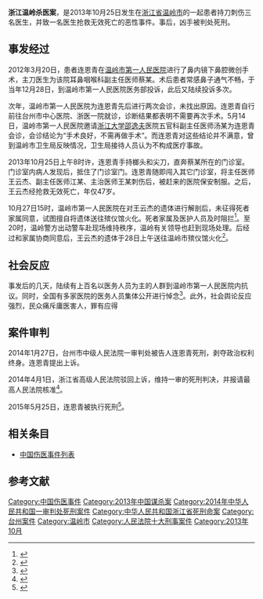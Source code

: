 '''浙江温岭杀医案'''，是2013年10月25日发生在[[浙江省|浙江省]][[温岭市|温岭市]]的一起患者持刀刺伤三名医生，并致一名医生抢救无效死亡的恶性事件。事后，凶手被判处死刑。

== 事发经过 ==

2012年3月20日，患者连恩青在[[温岭市第一人民医院|温岭市第一人民医院]]进行了鼻内镜下鼻腔微创手术，主刀医生为该院耳鼻咽喉科副主任医师蔡某。术后患者常感鼻子通气不畅，于当年12月28日，到温岭市第一人民医院医务部投诉，此后又陆续投诉多次。

次年，温岭市第一人民医院为连恩青先后进行两次会诊，未找出原因。连恩青自行前往台州市中心医院、浙医一院就诊，诊断结果都表明不需要再次手术。5月14日，温岭市第一人民医院邀请[[浙江大学|浙江大学]][[邵逸夫|邵逸夫]]医院五官科副主任医师汤某为连恩青会诊，会诊结论为“手术良好，不需再做手术”。而连恩青对这些结论并不满意，曾到温岭市卫生局反映情况，卫生局接待人员认为不构成医疗事故。

2013年10月25日上午8时许，连恩青手持榔头和尖刀，直奔蔡某所在的门诊室。门诊室内病人发现后，抵住了门诊室门。连恩青随即闯入其它门诊室，将主任医师王云杰、副主任医师江某、主治医师王某刺伤后，被赶来的医院保安制服。之后，王云杰经抢救无效死亡，年仅47岁。

10月27日15时，温岭市第一人民医院在对王云杰的遗体进行解剖后，未征得死者家属同意，试图擅自将遗体送往殡仪馆火化。死者家属及医护人员及时阻拦<ref>{{cite web | url = http://news.xinhuanet.com/2013-10/28/c_125606690.htm | publisher = 新华网 | title = 温岭杀医案：全院医生守尸拒火化 警察到场(图) | date = 2013-10-28 | accessdate = 2014-04-21 | archive-date = 2015-05-30 | archive-url = https://web.archive.org/web/20150530013211/http://news.xinhuanet.com/2013-10/28/c_125606690.htm | dead-url = no }}</ref>。至20时，温岭警方出动警车赴现场维持秩序，温岭有关领导也赶到现场处理。后经过和家属协商同意后，王云杰的遗体于28日上午送往温岭市殡仪馆火化<ref>{{cite web | url = http://news.xinhuanet.com/overseas/2013-10/28/c_125611889.htm | publisher = 新华网 | title = 温岭患者杀医案续：征得家属同意 遗体送往殡仪馆 | date = 2013-10-28 | accessdate = 2014-04-21 | archive-date = 2014-05-08 | archive-url = https://web.archive.org/web/20140508222155/http://news.xinhuanet.com/overseas/2013-10/28/c_125611889.htm | dead-url = no }}</ref>。

== 社会反应 ==

事发后的几天，陆续有上百名以医务人员为主的人群到温岭市第一人民医院内抗议。同时，全国有多家医院的医务人员集体公开进行悼念<ref>{{cite web | url = http://www.chinanews.com/sh/2013/10-29/5439498.shtml | publisher = 中国新闻网 | title = 温岭杀医事件所在医院恢复上班 多地医护人员悼念 | date = 2013-10-29 | accessdate = 2014-04-21 | archive-date = 2020-08-01 | archive-url = https://web.archive.org/web/20200801042011/http://www.chinanews.com/sh/2013/10-29/5439498.shtml | dead-url = no }}</ref>。此外，社会舆论反应强烈，民众痛斥庸医害人，罪有应得

== 案件审判 ==
{{Wikisourcehas|连恩青故意杀人死刑复核刑事裁定书}}
2014年1月27日，台州市中级人民法院一审判处被告人连恩青死刑，剥夺政治权利终身。连恩青提出上诉。

2014年4月1日，浙江省高级人民法院驳回上诉，维持一审的死刑判决，并报请最高人民法院核准<ref>{{cite web | url = http://www.chinanews.com/fz/2014/04-01/6017808.shtml | publisher = 中国新闻网 | title = 浙江温岭杀医案终审维持死刑判决 将报最高法核准 | date = 2014-04-01 | accessdate = 2014-04-21 | archive-date = 2020-08-04 | archive-url = https://web.archive.org/web/20200804205443/http://www.chinanews.com/fz/2014/04-01/6017808.shtml | dead-url = no }}</ref>。

2015年5月25日，连恩青被执行死刑<ref>{{cite web | url = http://www.chinanews.com/sh/2015/05-25/7300226.shtml | publisher = 中国新闻网 | title = 浙江温岭杀医案罪犯被执行死刑 曾致一死两伤 | date = 2015-05-25 | accessdate = 2019-10-29 | archive-date = 2019-10-29 | archive-url = https://web.archive.org/web/20191029051332/http://www.chinanews.com/sh/2015/05-25/7300226.shtml | dead-url = no }}</ref>。

== 相关条目 ==
* [[中国伤医事件列表|中国伤医事件列表]]

== 参考文献 ==
{{Reflist|25em}}

[[Category:中国伤医事件|Category:中国伤医事件]]
[[Category:2013年中国谋杀案|Category:2013年中国谋杀案]]
[[Category:2014年中华人民共和国一审判处死刑案件|Category:2014年中华人民共和国一审判处死刑案件]]
[[Category:中华人民共和国浙江省死刑命案|Category:中华人民共和国浙江省死刑命案]]
[[Category:台州案件|Category:台州案件]]
[[Category:温岭市|Category:温岭市]]
[[Category:人民法院十大刑事案件|Category:人民法院十大刑事案件]]
[[Category:2013年10月|Category:2013年10月]]